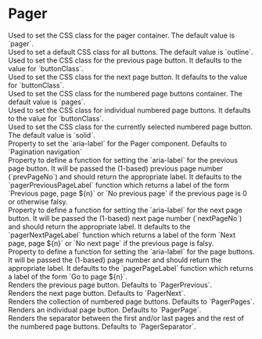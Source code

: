 
# Pager

<Pager/>
<Context/>

<Heading title="Properties"/>
<ClassName/>
<Color/>
<Size/>
<PrevIcon/>
<NextIcon/>
<FirstLast/>

<Heading title="CSS Classes"/>
<Section code="className">
  Used to set the CSS class for the pager container.  The default value is
  `pager`.
</Section>
<Section code="buttonClass">
  Used to set a default CSS class for all buttons.  The default value is
  `outline`.
</Section>
<Section code="prevClass">
  Used to set the CSS class for the previous page button.  It defaults
  to the value for `buttonClass`.
</Section>
<Section code="nextClass">
  Used to set the CSS class for the next page button.  It defaults to
  the value for `buttonClass`.
</Section>
<Section code="pagesClass">
  Used to set the CSS class for the numbered page buttons container.
  The default value is `pages`.
</Section>
<Section code="pageClass">
  Used to set the CSS class for individual numbered page buttons.  It
  defaults to the value for `buttonClass`.
</Section>
<Section code="currentPageClass">
  Used to set the CSS class for the currently selected numbered page
  button. The default value is `solid`.
</Section>

<Heading title="Aria Labels"/>
<Section code="label" id="label">
  Property to set the `aria-label` for the Pager component.
  Defaults to `Pagination navigation`
</Section>
<Section code="prevLabel" id="prevLabel">
  Property to define a function for setting the `aria-label`
  for the previous page button.  It will be passed the (1-based) previous
  page number (`prevPageNo`) and should return the appropriate
  label.  It defaults to the `pagerPreviousPageLabel` function
  which returns a label of the form `Previous page, page ${n}`
  or `No previous page` if the previous page is 0 or otherwise
  falsy.
</Section>

<Section code="nextLabel" id="nextLabel">
  Property to define a function for setting the `aria-label`
  for the next page button.  It will be passed the (1-based) next
  page number (`nextPageNo`) and should return the appropriate
  label.  It defaults to the `pagerNextPageLabel` function
  which returns a label of the form `Next page, page ${n}`
  or `No next page` if the previous page is falsy.
</Section>

<Section code="pageLabel" id="pageLabel">
  Property to define a function for setting the `aria-label`
  for the page buttons.  It will be passed the (1-based) page number
  and should return the appropriate label.  It defaults to the
  `pagerPageLabel` function which returns a label of the
  form `Go to page ${n}`.
</Section>

<Heading title="Components"/>
<Section code="Previous" id="Previous-component">
  Renders the previous page button.  Defaults to `PagerPrevious`.
</Section>
<Section code="Next" id="Next-component">
  Renders the next page button.  Defaults to `PagerNext`.
</Section>
<Section code="Pages" id="Pages-component">
  Renders the collection of numbered page buttons.  Defaults to `PagerPages`.
</Section>
<Section code="Page" id="Page-component">
  Renders an individual page button.  Defaults to `PagerPage`.
</Section>
<Section code="Separator" id="Separator-component">
  Renders the separator between the first and/or last pages and the rest of
  the numbered page buttons. Defaults to `PagerSeparator`.
</Section>
